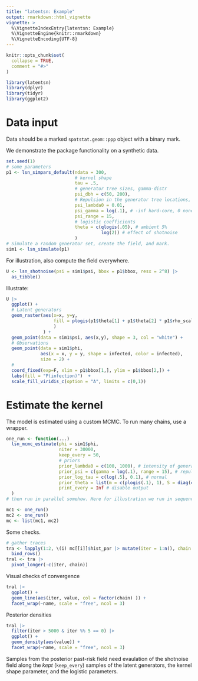 ```yaml
---
title: "latentsn: Example"
output: rmarkdown::html_vignette
vignette: >
  %\VignetteIndexEntry{latentsn: Example}
  %\VignetteEngine{knitr::rmarkdown}
  %\VignetteEncoding{UTF-8}
---
```


```r
knitr::opts_chunk$set(
  collapse = TRUE,
  comment = "#>"
)
```

```r
library(latentsn)
library(dplyr)
library(tidyr)
library(ggplot2)
```

# Data input

Data should be a marked `spatstat.geom::ppp` object with a binary mark. 

We demonstrate the package functionality on a synthetic data. 

```r
set.seed(1)
# some parameters
p1 <- lsn_simpars_default(ndata = 300, 
                          # kernel shape
                          tau = .5,
                          # generator tree sizes, gamma-distr
                          psi_dbh = c(50, 200),
                          # Repulsion in the generator tree locations, Strauss
                          psi_lambda0 = 0.01,
                          psi_gamma = log(.1), # -inf hard-core, 0 none 
                          psi_range = 15, 
                          # logistic coefficients
                          theta = c(qlogis(.05), # ambient 5%
                                    log(2)) # effect of shotnoise
                          )
# Simulate a random generator set, create the field, and mark.
sim1 <- lsn_simulate(p1)
```

For illustration, also compute the field everywhere.

```r
U <- lsn_shotnoise(psi = sim1$psi, bbox = p1$bbox, resx = 2^8) |> 
  as_tibble()
```

Illustrate:

```r
U |> 
  ggplot() +
  # Latent generators
  geom_raster(aes(x=x, y=y, 
                  fill = plogis(p1$theta[1] + p1$theta[2] * p1$rho_scale * value)
                  )
              ) +
  geom_point(data = sim1$psi, aes(x,y), shape = 3, col = "white") +
  # Observations 
  geom_point(data = sim1$phi, 
             aes(x = x, y = y, shape = infected, color = infected), 
             size = 2) + 
  #
  coord_fixed(exp=F, xlim = p1$bbox[1,], ylim = p1$bbox[2,]) +
  labs(fill = "P(infection)")  +
  scale_fill_viridis_c(option = "A", limits = c(0,1))
```

# Estimate the kernel

The model is estimated using a custom MCMC. To run many chains, use a wrapper.


```r
one_run <- function(...)
  lsn_mcmc_estimate(phi = sim1$phi, 
                    niter = 30000, 
                    keep_every = 50,
                    # priors
                    prior_lambda0 = c(100, 1000), # intensity of generators. make stiff
                    prior_psi = c(gamma = log(.1), range = 15), # repulsion amongst generators
                    prior_log_tau = c(log(.5), 0.1), # normal
                    prior_theta = list(m = c(plogis(.1), 1), S = diag(c(1, 10)) ), # mv-normal mean and covariance
                    print_every = Inf # disable output
  )
# then run in parallel somehow. Here for illustration we run in sequence.

mc1 <- one_run()
mc2 <- one_run()
mc <- list(mc1, mc2)
```

Some checks.

```r
# gather traces
tra <- lapply(1:2, \(i) mc[[i]]$hist_par |> mutate(iter = 1:n(), chain = i)) |> 
  bind_rows()
tral <- tra |> 
  pivot_longer(-c(iter, chain))
```

Visual checks of convergence

```r
tral |> 
  ggplot() + 
  geom_line(aes(iter, value, col = factor(chain) )) +
  facet_wrap(~name, scale = "free", ncol = 3)
```

Posterior densities

```r
tral |> 
  filter(iter > 5000 & iter %% 5 == 0) |> 
  ggplot() +
  geom_density(aes(value)) +
  facet_wrap(~name, scale = "free", ncol = 3)
```

Samples from the posterior past-risk field need evaulation of the shotnoise field along the *kept* (`keep_every`) samples of the latent generators, the kernel shape parameter, and the logistic parameters. 

```r

```





